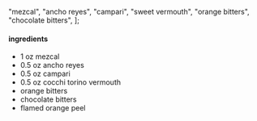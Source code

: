   "mezcal",
  "ancho reyes",
  "campari",
  "sweet vermouth",
  "orange bitters",
  "chocolate bitters",
];

#### ingredients

- 1 oz mezcal
- 0.5 oz ancho reyes
- 0.5 oz campari
- 0.5 oz cocchi torino vermouth
- orange bitters
- chocolate bitters
- flamed orange peel
